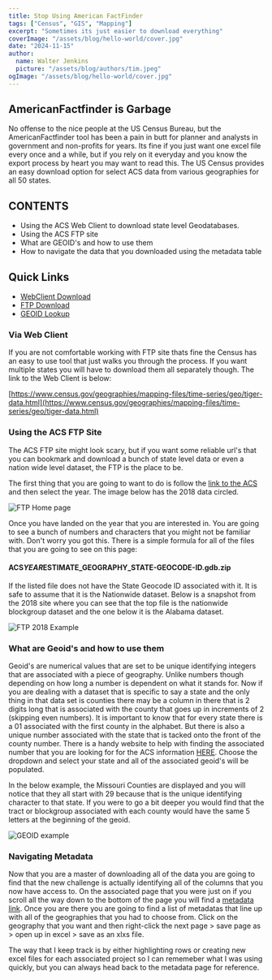 ```yaml
---
title: Stop Using American FactFinder
tags: ["Census", "GIS", "Mapping"]
excerpt: "Sometimes its just easier to download everything"
coverImage: "/assets/blog/hello-world/cover.jpg"
date: "2024-11-15"
author:
  name: Walter Jenkins
  picture: "/assets/blog/authors/tim.jpeg"
ogImage: "/assets/blog/hello-world/cover.jpg"
---
```


## AmericanFactfinder is Garbage

No offense to the nice people at the US Census Bureau, but the AmericanFactfinder tool has been a pain in butt for planner and analysts in government and non-profits for years. Its fine if you just want one excel file every once and a while, but if you rely on it everyday and you know the export process by heart you may want to read this. The US Census provides an easy download option for select ACS data from various geographies for all 50 states.

## CONTENTS

- Using the ACS Web Client to download state level Geodatabases.
- Using the ACS FTP site
- What are GEOID's and how to use them
- How to navigate the data that you downloaded using the metadata table

## Quick Links

- [WebClient Download](https://www.census.gov/geographies/mapping-files/time-series/geo/tiger-data.html)
- [FTP Download](https://www2.census.gov/geo/tiger/TIGER_DP/)
- [GEOID Lookup](https://census.missouri.edu/geocodes/?state=29)

### Via Web Client

If you are not comfortable working with FTP site thats fine the Census has an easy to use tool that just walks you through the process. If you want multiple states you will have to download them all separately though. The link to the Web Client is below:

[https://www.census.gov/geographies/mapping-files/time-series/geo/tiger-data.html](https://www.census.gov/geographies/mapping-files/time-series/geo/tiger-data.html)

### Using the ACS FTP Site

The ACS FTP site might look scary, but if you want some reliable url's that you can bookmark and download a bunch of state level data or even a nation wide level dataset, the FTP is the place to be.

The first thing that you are going to want to do is follow the [link to the ACS](https://www2.census.gov/geo/tiger/TIGER_DP/?#) and then select the year. The image below has the 2018 data circled.

![FTP Home page](/blog-images/american-factfinder/ftp1.PNG)

Once you have landed on the year that you are interested in. You are going to see a bunch of numbers and characters that you might not be familiar with. Don't worry you got this. There is a simple formula for all of the files that you are going to see on this page:

#### ACS*YEAR*ESTIMATE_GEOGRAPHY_STATE-GEOCODE-ID.gdb.zip

If the listed file does not have the State Geocode ID associated with it. It is safe to assume that it is the Nationwide dataset. Below is a snapshot from the 2018 site where you can see that the top file is the nationwide blockgroup dataset and the one below it is the Alabama dataset.

![FTP 2018 Example](/blog-images/american-factfinder/ftp2.PNG)

### What are Geoid's and how to use them

Geoid's are numerical values that are set to be unique identifying integers that are associated with a piece of geography. Unlike numbers though depending on how long a number is dependent on what it stands for. Now if you are dealing with a dataset that is specific to say a state and the only thing in that data set is counties there may be a column in there that is 2 digits long that is associated with the county that goes up in increments of 2 (skipping even numbers). It is important to know that for every state there is a 01 associated with the first county in the alphabet. But there is also a unique number associated with the state that is tacked onto the front of the county number. There is a handy website to help with finding the associated number that you are looking for for the ACS information [HERE](https://census.missouri.edu/geocodes/?state=29). Choose the dropdown and select your state and all of the associated geoid's will be populated.

In the below example, the Missouri Counties are displayed and you will notice that they all start with 29 because that is the unique identifying character to that state. If you were to go a bit deeper you would find that the tract or blockgroup associated with each county would have the same 5 letters at the beginning of the geoid.

![GEOID example](/blog-images/american-factfinder/geoid.PNG)

### Navigating Metadata

Now that you are a master of downloading all of the data you are going to find that the new challenge is actually identifying all of the columns that you now have access to. On the associated page that you were just on if you scroll all the way down to the bottom of the page you will find a [metadata link](https://www2.census.gov/geo/tiger/TIGER_DP/2018ACS/Metadata/). Once you are there you are going to find a list of metadatas that line up with all of the geographies that you had to choose from. Click on the geography that you want and then right-click the next page > save page as > open up in excel > save as an xlxs file.

The way that I keep track is by either highlighting rows or creating new excel files for each associated project so I can rememeber what I was using quickly, but you can always head back to the metadata page for reference.
